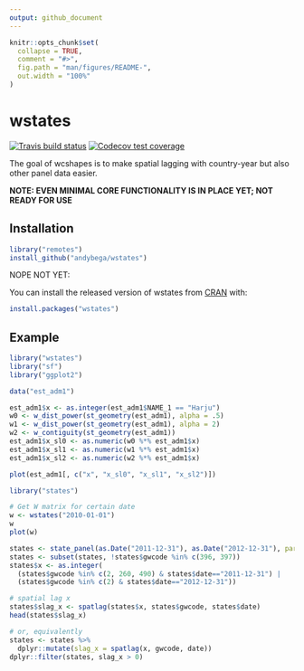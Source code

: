 ```yaml
---
output: github_document
---
```


<!-- README.md is generated from README.Rmd. Please edit that file -->

```r
knitr::opts_chunk$set(
  collapse = TRUE,
  comment = "#>",
  fig.path = "man/figures/README-",
  out.width = "100%"
)
```

# wstates

<!-- badges: start -->
[![Travis build status](https://travis-ci.com/andybega/wstates.svg?branch=master)](https://travis-ci.com/andybega/wstates)
[![Codecov test coverage](https://codecov.io/gh/andybega/wstates/branch/master/graph/badge.svg)](https://codecov.io/gh/andybega/wstates?branch=master)
<!-- badges: end -->

The goal of wcshapes is to make spatial lagging with country-year but also other panel data easier. 

**NOTE: EVEN MINIMAL CORE FUNCTIONALITY IS IN PLACE YET; NOT READY FOR USE**

## Installation

``` r
library("remotes")
install_github("andybega/wstates")
```

NOPE NOT YET: 

You can install the released version of wstates from [CRAN](https://CRAN.R-project.org) with:

``` r
install.packages("wstates")
```

## Example

```r
library("wstates")
library("sf")
library("ggplot2")

data("est_adm1")

est_adm1$x <- as.integer(est_adm1$NAME_1 == "Harju")
w0 <- w_dist_power(st_geometry(est_adm1), alpha = .5)
w1 <- w_dist_power(st_geometry(est_adm1), alpha = 2)
w2 <- w_contiguity(st_geometry(est_adm1))
est_adm1$x_sl0 <- as.numeric(w0 %*% est_adm1$x)
est_adm1$x_sl1 <- as.numeric(w1 %*% est_adm1$x)
est_adm1$x_sl2 <- as.numeric(w2 %*% est_adm1$x)

plot(est_adm1[, c("x", "x_sl0", "x_sl1", "x_sl2")])
```



```r
library("states")

# Get W matrix for certain date
w <- wstates("2010-01-01")
w
plot(w)
```

```r
states <- state_panel(as.Date("2011-12-31"), as.Date("2012-12-31"), partial = "exact")
states <- subset(states, !states$gwcode %in% c(396, 397))
states$x <- as.integer(
  (states$gwcode %in% c(2, 260, 490) & states$date=="2011-12-31") |
  (states$gwcode %in% c(2) & states$date=="2012-12-31"))

# spatial lag x
states$slag_x <- spatlag(states$x, states$gwcode, states$date)
head(states$slag_x)

# or, equivalently
states <- states %>%
  dplyr::mutate(slag_x = spatlag(x, gwcode, date))
dplyr::filter(states, slag_x > 0)
```

